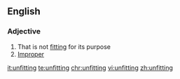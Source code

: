 ==English==

===Adjective===
{{en-adj}}

# That is not [[fitting]] for its purpose
# [[improper|Improper]]

[[it:unfitting]]
[[te:unfitting]]
[[chr:unfitting]]
[[vi:unfitting]]
[[zh:unfitting]]